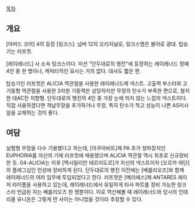 [[목차]]
== 개요 ==
[아머드 코어] 4의 등장 [링크스]. 넘버 12의 오리지널로, 링크스명은 불어로 광대. 탑승기는 러프컷.

[레이레너드] 사 소속 링크스이다. 미션 "단두대로의 행진"에 등장하는 레이레너드 정예 4인 중 한 명이나, 캐릭터적인 묘사는 거의 없다. 대사도 짧은 편.

탑승기인 러프컷은 ALICIA 역관절을 사용한 레이레너드제 넥스트. 고출력 부스터와 고기동형 역관절을 사용한 3차원 기동력은 상당하지만 무장의 탄수가 부족한 편으로, 철저한 대AC전 지향형. 단두대로의 행진의 4인 중 가장 눈에 띄지 않는 느낌의 넥스트이다. 직접 사용하겠다면 격납무장을 추가하거나 무장, 특히 탄수가 적고 성능이 나쁜 AS미사일을 교체하는 것이 좋다.

== 여담 ==
실험형 무장을 다수 기용했다고 하는데, [아쿠아비트]제 PA 추가 정파장치인 EUPHORIA를 자신의 기체 러프컷에 채용했으며 ALICIA 역관절 역시 최초로 신규장비한 듯. 04-ALICIA는 이후 [맥시밀리안 테르미도르]가 자신의 넥스트이자 [오르카 여단]의 플래그십인 언성에 장비하게 된다.
단두대로의 행진 이전에는 [베를리오즈]와 함께 레이레너드의 여러 임무에 투입되었다고 한다.
러프컷은 [메리에스]제 ANTARES 레이저 라이플을 사용하고 있는데, 레이레너드에서 유일하게 타사 파트를 장비 가능한 링크스라 언급된 자는 베를리오즈 한 명뿐이다. 이로 역산해볼 때 레이레너드와 당시의 인테리올 유니온은 그렇게 먼 사이는 아니었을 것이라 추정할 수 있다.
